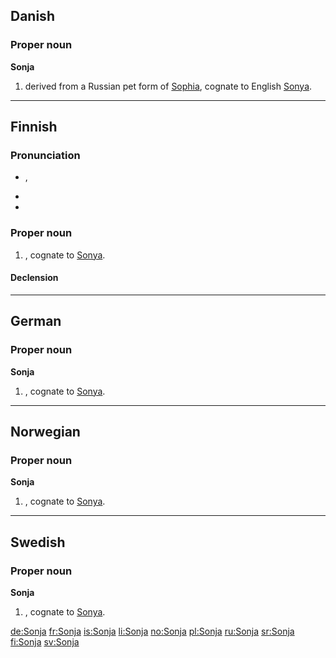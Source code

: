 ==Danish==

===Proper noun===
'''Sonja'''

# {{given name|female|lang=da}} derived from a Russian pet form of [[Sophia]], cognate to English [[Sonya]].

----

==Finnish==

===Pronunciation===
* {{IPA|[ˈso̞njɑ]|lang=fi}}, {{X-SAMPA|["sonjA]}}
* {{hyphenation|Son|ja}}
* {{rhymes|ɑ|lang=fi}}

===Proper noun===
{{infl|fi|proper noun}}

# {{given name|female|lang=fi}}, cognate to [[Sonya]].

====Declension====
{{fi-decl-koira|Sonj|np=1}}

----

==German==

===Proper noun===
'''Sonja'''

# {{given name|female|lang=de}}, cognate to [[Sonya]].

----

==Norwegian==

===Proper noun===
'''Sonja'''

# {{given name|female|lang=no}}, cognate to [[Sonya]].

----

==Swedish==

===Proper noun===
'''Sonja'''

# {{given name|female|lang=sv}}, cognate to [[Sonya]].

[[de:Sonja]]
[[fr:Sonja]]
[[is:Sonja]]
[[li:Sonja]]
[[no:Sonja]]
[[pl:Sonja]]
[[ru:Sonja]]
[[sr:Sonja]]
[[fi:Sonja]]
[[sv:Sonja]]